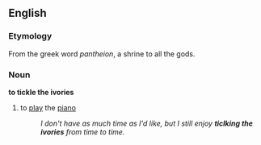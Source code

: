==English==
===Etymology===
From the greek word ''pantheion'', a shrine to all the gods.
===Noun===
'''to tickle the ivories'''
#{{idiom}} to [[play]] the [[piano]]
#:''I don't have as much time as I'd like, but I still enjoy '''ticlking the ivories''' from time to time.''